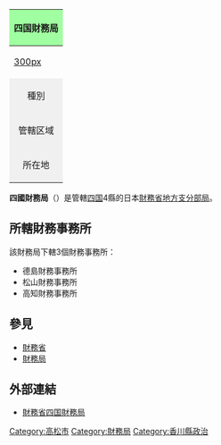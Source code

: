 {| class="infobox bordered"
! colspan="2" style="background-color: #a0ffa0; text-align:center;"|四国財務局
|-
| colspan="2" |[[file:Shikoku_Local_Finance_Bureau.jpg|300px]]
|-
| style="text-align: center; background-color: #f0f0f0;"|種別
| [[財務局|財務局]]
|-
| style="text-align: center; background-color: #f0f0f0;"|管轄区域
| [[香川縣|香川縣]]、[[德島縣|德島縣]]、[[愛媛縣|愛媛縣]]、[[高知縣|高知縣]]
|-
| style="text-align: center; background-color: #f0f0f0;"|所在地
| [[香川縣|香川縣]][[高松市|高松市]][[中野町_(高松市)|中野町]]26番1号
|}

'''四國財務局'''（{{jpn|j=四国財務局|hg=しこくざいむきょく}}）是管轄[[四国|四国]]4縣的日本[[財務省|財務省]][[地方支分部局|地方支分部局]]。

== 所轄財務事務所 ==
該財務局下轄3個財務事務所：
* 德島財務事務所
* 松山財務事務所
* 高知財務事務所

== 參見==
* [[財務省|財務省]]
* [[財務局|財務局]]

== 外部連結 ==
* [http://shikoku.mof.go.jp/ 財務省四国財務局]{{Wayback|url=http://shikoku.mof.go.jp/ |date=20130918162833 }}

{{Gov-stub}}
{{Coord|34|20|1|N|134|2|40|E|type:landmark_region:JP|display=title}}

[[Category:高松市|Category:高松市]]
[[Category:財務局|Category:財務局]]
[[Category:香川縣政治|Category:香川縣政治]]